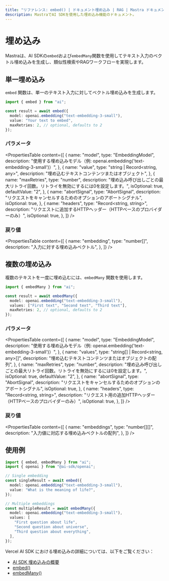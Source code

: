 ---
title: "リファレンス: embed() | ドキュメント埋め込み | RAG | Mastra ドキュメント"
description: MastraでAI SDKを使用した埋め込み機能のドキュメント。
---

# 埋め込み

Mastraは、AI SDKの`embed`および`embedMany`関数を使用してテキスト入力のベクトル埋め込みを生成し、類似性検索やRAGワークフローを実現します。

## 単一埋め込み

`embed` 関数は、単一のテキスト入力に対してベクトル埋め込みを生成します。

```typescript
import { embed } from "ai";

const result = await embed({
  model: openai.embedding("text-embedding-3-small"),
  value: "Your text to embed",
  maxRetries: 2, // optional, defaults to 2
});
```

### パラメータ

<PropertiesTable
  content={[
    {
      name: "model",
      type: "EmbeddingModel",
      description:
        "使用する埋め込みモデル（例: openai.embedding('text-embedding-3-small')）",
    },
    {
      name: "value",
      type: "string | Record<string, any>",
      description: "埋め込むテキストコンテンツまたはオブジェクト",
    },
    {
      name: "maxRetries",
      type: "number",
      description:
        "埋め込み呼び出しごとの最大リトライ回数。リトライを無効にするには0を設定します。",
      isOptional: true,
      defaultValue: "2",
    },
    {
      name: "abortSignal",
      type: "AbortSignal",
      description:
        "リクエストをキャンセルするためのオプションのアボートシグナル",
      isOptional: true,
    },
    {
      name: "headers",
      type: "Record<string, string>",
      description:
        "リクエストに追加するHTTPヘッダー（HTTPベースのプロバイダーのみ）",
      isOptional: true,
    },
  ]}
/>

### 戻り値

<PropertiesTable
  content={[
    {
      name: "embedding",
      type: "number[]",
      description: "入力に対する埋め込みベクトル",
    },
  ]}
/>

## 複数の埋め込み

複数のテキストを一度に埋め込むには、`embedMany` 関数を使用します。

```typescript
import { embedMany } from "ai";

const result = await embedMany({
  model: openai.embedding("text-embedding-3-small"),
  values: ["First text", "Second text", "Third text"],
  maxRetries: 2, // optional, defaults to 2
});
```

### パラメータ

<PropertiesTable
  content={[
    {
      name: "model",
      type: "EmbeddingModel",
      description:
        "使用する埋め込みモデル（例: openai.embedding('text-embedding-3-small')）",
    },
    {
      name: "values",
      type: "string[] | Record<string, any>[]",
      description: "埋め込むテキストコンテンツまたはオブジェクトの配列",
    },
    {
      name: "maxRetries",
      type: "number",
      description:
        "埋め込み呼び出しごとの最大リトライ回数。リトライを無効にするには0を設定します。",
      isOptional: true,
      defaultValue: "2",
    },
    {
      name: "abortSignal",
      type: "AbortSignal",
      description:
        "リクエストをキャンセルするためのオプションのアボートシグナル",
      isOptional: true,
    },
    {
      name: "headers",
      type: "Record<string, string>",
      description:
        "リクエスト用の追加HTTPヘッダー（HTTPベースのプロバイダーのみ）",
      isOptional: true,
    },
  ]}
/>

### 戻り値

<PropertiesTable
  content={[
    {
      name: "embeddings",
      type: "number[][]",
      description: "入力値に対応する埋め込みベクトルの配列",
    },
  ]}
/>

## 使用例

```typescript
import { embed, embedMany } from "ai";
import { openai } from "@ai-sdk/openai";

// Single embedding
const singleResult = await embed({
  model: openai.embedding("text-embedding-3-small"),
  value: "What is the meaning of life?",
});

// Multiple embeddings
const multipleResult = await embedMany({
  model: openai.embedding("text-embedding-3-small"),
  values: [
    "First question about life",
    "Second question about universe",
    "Third question about everything",
  ],
});
```

Vercel AI SDK における埋め込みの詳細については、以下をご覧ください：

- [AI SDK 埋め込みの概要](https://sdk.vercel.ai/docs/ai-sdk-core/embeddings)
- [embed()](https://sdk.vercel.ai/docs/reference/ai-sdk-core/embed)
- [embedMany()](https://sdk.vercel.ai/docs/reference/ai-sdk-core/embed-many)
